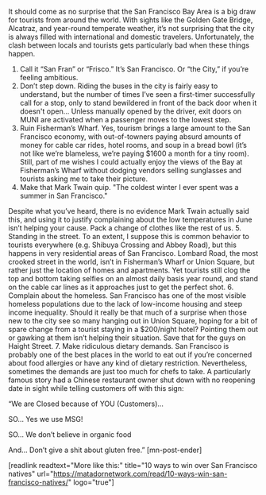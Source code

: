 It should come as no surprise that the San Francisco Bay Area is a big draw for tourists from around the world. With sights like the Golden Gate Bridge, Alcatraz, and year-round temperate weather, it’s not surprising that the city is always filled with international and domestic travelers. Unfortunately, the clash between locals and tourists gets particularly bad when these things happen.
1. Call it “San Fran” or “Frisco.”
It’s San Francisco. Or “the City,” if you’re feeling ambitious.
2. Don’t step down.
Riding the buses in the city is fairly easy to understand, but the number of times I’ve seen a first-timer successfully call for a stop, only to stand bewildered in front of the back door when it doesn't open… Unless manually opened by the driver, exit doors on MUNI are activated when a passenger moves to the lowest step.
3. Ruin Fisherman’s Wharf.
Yes, tourism brings a large amount to the San Francisco economy, with out-of-towners paying absurd amounts of money for cable car rides, hotel rooms, and soup in a bread bowl (it’s not like we’re blameless, we’re paying $1600 a month for a tiny room). Still, part of me wishes I could actually enjoy the views of the Bay at Fisherman’s Wharf without dodging vendors selling sunglasses and tourists asking me to take their picture.
4. Make that Mark Twain quip.
"The coldest winter I ever spent was a summer in San Francisco."

Despite what you’ve heard, there is no evidence Mark Twain actually said this, and using it to justify complaining about the low temperatures in June isn’t helping your cause. Pack a change of clothes like the rest of us.
5. Standing in the street.
To an extent, I suppose this is common behavior to tourists everywhere (e.g. Shibuya Crossing and Abbey Road), but this happens in very residential areas of San Francisco. Lombard Road, the most crooked street in the world, isn’t in Fisherman’s Wharf or Union Square, but rather just the location of homes and apartments. Yet tourists still clog the top and bottom taking selfies on an almost daily basis year round, and stand on the cable car lines as it approaches just to get the perfect shot.
6. Complain about the homeless.
San Francisco has one of the most visible homeless populations due to the lack of low-income housing and steep income inequality. Should it really be that much of a surprise when those new to the city see so many hanging out in Union Square, hoping for a bit of spare change from a tourist staying in a $200/night hotel? Pointing them out or gawking at them isn’t helping their situation. Save that for the guys on Haight Street.
7. Make ridiculous dietary demands.
San Francisco is probably one of the best places in the world to eat out if you’re concerned about food allergies or have any kind of dietary restriction. Nevertheless, sometimes the demands are just too much for chefs to take. A particularly famous story had a Chinese restaurant owner shut down with no reopening date in sight while telling customers off with this sign:

“We are Closed because of YOU (Customers)...

SO… Yes we use MSG!

SO… We don’t believe in organic food

And… Don’t give a shit about gluten free.” [mn-post-ender]

[readlink readtext="More like this:" title="10 ways to win over San Francisco natives" url="https://matadornetwork.com/read/10-ways-win-san-francisco-natives/" logo="true"]